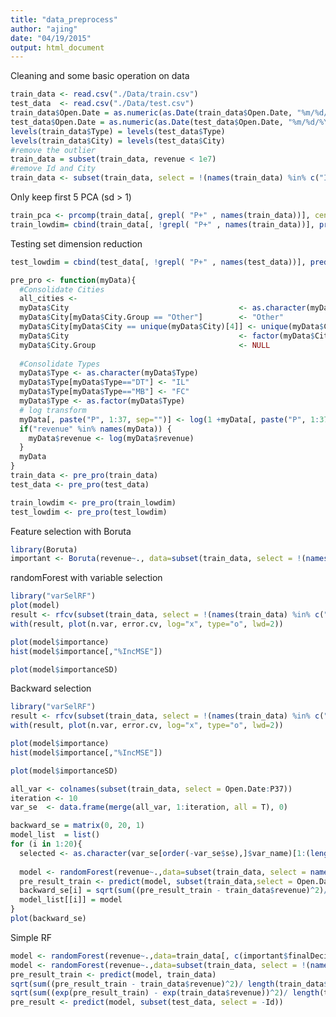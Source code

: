 ```yaml
---
title: "data_preprocess"
author: "ajing"
date: "04/19/2015"
output: html_document
---
```



Cleaning and some basic operation on data
```r
train_data <- read.csv("./Data/train.csv")
test_data  <- read.csv("./Data/test.csv")
train_data$Open.Date = as.numeric(as.Date(train_data$Open.Date, "%m/%d/%Y"))
test_data$Open.Date = as.numeric(as.Date(test_data$Open.Date, "%m/%d/%Y"))
levels(train_data$Type) = levels(test_data$Type)
levels(train_data$City) = levels(test_data$City)
#remove the outlier
train_data = subset(train_data, revenue < 1e7)
#remove Id and City
train_data <- subset(train_data, select = !(names(train_data) %in% c("Id", "City")))
```

Only keep first 5 PCA (sd > 1)
```r
train_pca <- prcomp(train_data[, grepl( "P+" , names(train_data))], center = TRUE, scale = TRUE) 
train_lowdim= cbind(train_data[, !grepl( "P+" , names(train_data))], predict(train_pca)[,1:5])
```

Testing set dimension reduction
```r
test_lowdim = cbind(test_data[, !grepl( "P+" , names(test_data))], predict(train_pca, newdata = test_data[, grepl( "P+" , names(test_data))])[,1:5])
```


```r
pre_pro <- function(myData){
  #Consolidate Cities
  all_cities <- 
  myData$City                                      <- as.character(myData$City)
  myData$City[myData$City.Group == "Other"]        <- "Other"
  myData$City[myData$City == unique(myData$City)[4]] <- unique(myData$City)[2]
  myData$City                                      <- factor(myData$City, levels = c("Diyarbakır", "Ankara", "İstanbul", "Other"))
  myData$City.Group                                <- NULL
  
  #Consolidate Types
  myData$Type <- as.character(myData$Type)
  myData$Type[myData$Type=="DT"] <- "IL"
  myData$Type[myData$Type=="MB"] <- "FC"
  myData$Type <- as.factor(myData$Type)
  # log transform
  myData[, paste("P", 1:37, sep="")] <- log(1 +myData[, paste("P", 1:37, sep="")])
  if("revenue" %in% names(myData)) {
    myData$revenue <- log(myData$revenue)
  }
  myData
}
train_data <- pre_pro(train_data)
test_data <- pre_pro(test_data)

train_lowdim <- pre_pro(train_lowdim)
test_lowdim <- pre_pro(test_lowdim)
```


Feature selection with Boruta
```r
library(Boruta)
important <- Boruta(revenue~., data=subset(train_data, select = !(names(train_data) %in% c("Id", "City"))))

```

randomForest with variable selection
```r
library("varSelRF")
plot(model)
result <- rfcv(subset(train_data, select = !(names(train_data) %in% c("Id", "City", "revenue"))), train_data$revenue, cv.fold=10, recursive = T)
with(result, plot(n.var, error.cv, log="x", type="o", lwd=2))

plot(model$importance)
hist(model$importance[,"%IncMSE"])

plot(model$importanceSD)
```

Backward selection
```r
library("varSelRF")
result <- rfcv(subset(train_data, select = !(names(train_data) %in% c("Id", "City", "revenue"))), train_data$revenue, cv.fold=10, recursive = T)
with(result, plot(n.var, error.cv, log="x", type="o", lwd=2))

plot(model$importance)
hist(model$importance[,"%IncMSE"])

plot(model$importanceSD)

all_var <- colnames(subset(train_data, select = Open.Date:P37))
iteration <- 10
var_se  <- data.frame(merge(all_var, 1:iteration, all = T), 0)

backward_se = matrix(0, 20, 1)
model_list  = list()
for (i in 1:20){
  selected <- as.character(var_se[order(-var_se$se),]$var_name)[1:(length(var_se$var_name) - i)]
  
  model <- randomForest(revenue~.,data=subset(train_data, select = names(train_data) %in% c("revenue", selected)), maxnodes = 20)
  pre_result_train <- predict(model, subset(train_data,select = Open.Date:P37))
  backward_se[i] = sqrt(sum((pre_result_train - train_data$revenue)^2)/ length(train_data$revenue))
  model_list[[i]] = model
}
plot(backward_se)
```

Simple RF
```r
model <- randomForest(revenue~.,data=train_data[, c(important$finalDecision != "Rejected", T)], importance = T, ntree = 200, maxnodes = 20)
model <- randomForest(revenue~.,data=subset(train_data, select = !(names(train_data) %in% c("Id", "City"))), importance = T, ntree = 200, maxnodes = 20)
pre_result_train <- predict(model, train_data)
sqrt(sum((pre_result_train - train_data$revenue)^2)/ length(train_data$revenue))
sqrt(sum((exp(pre_result_train) - exp(train_data$revenue))^2)/ length(train_data$revenue))
pre_result <- predict(model, subset(test_data, select = -Id))
```



